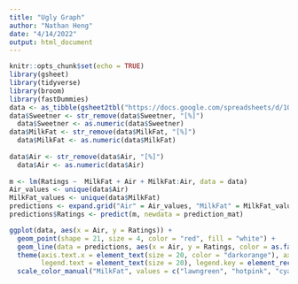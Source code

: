 ```yaml
---
title: "Ugly Graph"
author: "Nathan Heng"
date: "4/14/2022"
output: html_document
---
```


```r
knitr::opts_chunk$set(echo = TRUE)
library(gsheet)
library(tidyverse)
library(broom)
library(fastDummies)
data <- as_tibble(gsheet2tbl("https://docs.google.com/spreadsheets/d/1QH5XDEUEmBGp2ZzO7OQS0T1vSELIjFAi2gTmnqokoMg/edit#gid=0"))
data$Sweetner <- str_remove(data$Sweetner, "[%]")
  data$Sweetner <- as.numeric(data$Sweetner)
data$MilkFat <- str_remove(data$MilkFat, "[%]")
  data$MilkFat <- as.numeric(data$MilkFat)
  
data$Air <- str_remove(data$Air, "[%]")
  data$Air <- as.numeric(data$Air)
  
m <- lm(Ratings ~  MilkFat + Air + MilkFat:Air, data = data)
Air_values <- unique(data$Air)
MilkFat_values <- unique(data$MilkFat)
predictions <- expand.grid("Air" = Air_values, "MilkFat" = MilkFat_values)
predictions$Ratings <- predict(m, newdata = prediction_mat)
```

```r
ggplot(data, aes(x = Air, y = Ratings)) + 
  geom_point(shape = 21, size = 4, color = "red", fill = "white") + 
  geom_line(data = predictions, aes(x = Air, y = Ratings, color = as.factor(MilkFat)), size = 2) +
  theme(axis.text.x = element_text(size = 20, color = "darkorange"), axis.title.x = element_text(size = 8, color = "purple"),axis.text.y = element_text(size = 8, color = "purple"),  axis.title.y = element_text(size = 20, color = "darkorange"), panel.background = element_rect(fill = "black", color = "blue", size = 10), panel.grid.major = element_line(color = "yellow3"), panel.grid.minor = element_line(color = "yellow3"), legend.title = element_text(size = 8), 
        legend.text = element_text(size = 20), legend.key = element_rect(color = "black", fill = "black"), legend.background = element_rect(fill = "red", colour = "aquamarine", size = 3)) + 
  scale_color_manual("MilkFat", values = c("lawngreen", "hotpink", "cyan"))
  
```


